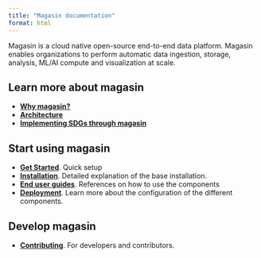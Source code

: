 ```yaml
---
title: "Magasin documentation"
format: html
---
```


Magasin is a cloud native open-source end-to-end data platform.
Magasin enables organizations to perform automatic data ingestion, storage, analysis, ML/AI compute and visualization at scale.


## Learn more about magasin
* **[Why magasin?](why-magasin.qmd)**
* **[Architecture](architecture.qmd)**
* **[Implementing SDGs through magasin](sdgs.qmd)**

## Start using magasin
* **[Get Started](get-started/)**. Quick setup
* **[Installation](install/)**. Detailed explanation of the base installation.
* **[End user guides](./user-guides/index.qmd)**. References on how to use the components
* **[Deployment](implement/deployment.qmddeployment.qmd)**. Learn more about the configuration of the different components.

## Develop magasin

 * **[Contributing](contributing/)**. For developers and contributors.


